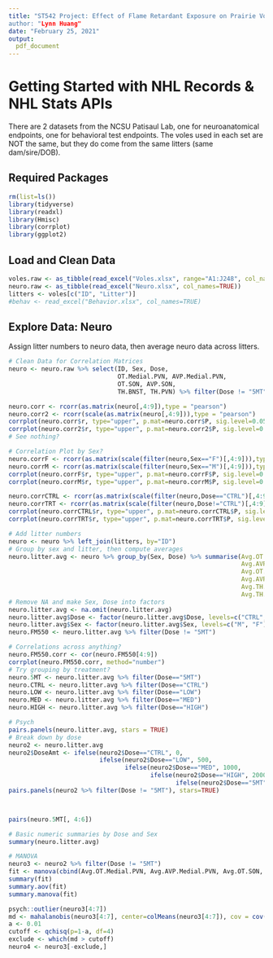 ```yaml
---
title: "ST542 Project: Effect of Flame Retardant Exposure on Prairie Voles
author: "Lynn Huang"
date: "February 25, 2021"
output:
  pdf_document
---
```

# Getting Started with NHL Records & NHL Stats APIs
There are 2 datasets from the NCSU Patisaul Lab, one for neuroanatomical endpoints, one for behavioral test endpoints. The voles used in each set are NOT the same, but they do come from the same litters (same dam/sire/DOB).

## Required Packages
```r
rm(list=ls())
library(tidyverse)
library(readxl)
library(Hmisc)
library(corrplot)
library(ggplot2)
```

## Load and Clean Data
```r
voles.raw <- as_tibble(read_excel("Voles.xlsx", range="A1:J248", col_names=TRUE))
neuro.raw <- as_tibble(read_excel("Neuro.xlsx", col_names=TRUE))
litters <- voles[c("ID", "Litter")]
#behav <- read_excel("Behavior.xlsx", col_names=TRUE)
```

## Explore Data: Neuro
Assign litter numbers to neuro data, then average neuro data across litters.
```r
# Clean Data for Correlation Matrices
neuro <- neuro.raw %>% select(ID, Sex, Dose,
                              OT.Medial.PVN, AVP.Medial.PVN,
                              OT.SON, AVP.SON,
                              TH.BNST, TH.PVN) %>% filter(Dose != "5MT") %>% na.omit()

neuro.corr <- rcorr(as.matrix(neuro[,4:9]),type = "pearson")
neuro.corr2 <- rcorr(scale(as.matrix(neuro[,4:9])),type = "pearson")
corrplot(neuro.corr$r, type="upper", p.mat=neuro.corr$P, sig.level=0.05, insig="blank")
corrplot(neuro.corr2$r, type="upper", p.mat=neuro.corr2$P, sig.level=0.05, insig="blank") # Scaling doesn't matter
# See nothing?

# Correlation Plot by Sex?
neuro.corrF <- rcorr(as.matrix(scale(filter(neuro,Sex=="F")[,4:9])),type = "pearson")
neuro.corrM <- rcorr(as.matrix(scale(filter(neuro,Sex=="M")[,4:9])),type = "pearson")
corrplot(neuro.corrF$r, type="upper", p.mat=neuro.corrF$P, sig.level=0.05, insig="blank")
corrplot(neuro.corrM$r, type="upper", p.mat=neuro.corrM$P, sig.level=0.05, insig="blank")

neuro.corrCTRL <- rcorr(as.matrix(scale(filter(neuro,Dose=="CTRL")[,4:9])),type = "pearson")
neuro.corrTRT <- rcorr(as.matrix(scale(filter(neuro,Dose!="CTRL")[,4:9])),type = "pearson")
corrplot(neuro.corrCTRL$r, type="upper", p.mat=neuro.corrCTRL$P, sig.level=0.05, insig="blank")
corrplot(neuro.corrTRT$r, type="upper", p.mat=neuro.corrTRT$P, sig.level=0.05, insig="blank")
```

```r
# Add litter numbers
neuro <- neuro %>% left_join(litters, by="ID")
# Group by sex and litter, then compute averages
neuro.litter.avg <- neuro %>% group_by(Sex, Dose) %>% summarise(Avg.OT.Medial.PVN = mean(OT.Medial.PVN),
                                                                Avg.AVP.Medial.PVN = mean(AVP.Medial.PVN),
                                                                Avg.OT.SON = mean(OT.SON),
                                                                Avg.AVP.SON = mean(AVP.SON),
                                                                Avg.TH.BNST = mean(TH.BNST),
                                                                Avg.TH.PVN = mean(TH.PVN))
# Remove NA and make Sex, Dose into factors
neuro.litter.avg <- na.omit(neuro.litter.avg)
neuro.litter.avg$Dose <- factor(neuro.litter.avg$Dose, levels=c("CTRL", "LOW", "MED", "HIGH", "5MT"))
neuro.litter.avg$Sex <- factor(neuro.litter.avg$Sex, levels=c("M", "F"))
neuro.FM550 <- neuro.litter.avg %>% filter(Dose != "5MT")

# Correlations across anything?
neuro.FM550.corr <- cor(neuro.FM550[4:9])
corrplot(neuro.FM550.corr, method="number")
# Try grouping by treatment?
neuro.5MT <- neuro.litter.avg %>% filter(Dose=="5MT")
neuro.CTRL <- neuro.litter.avg %>% filter(Dose=="CTRL")
neuro.LOW <- neuro.litter.avg %>% filter(Dose=="LOW")
neuro.MED <- neuro.litter.avg %>% filter(Dose=="MED")
neuro.HIGH <- neuro.litter.avg %>% filter(Dose=="HIGH")

# Psych
pairs.panels(neuro.litter.avg, stars = TRUE)
# Break down by dose
neuro2 <- neuro.litter.avg
neuro2$DoseAmt <- ifelse(neuro2$Dose=="CTRL", 0, 
                         ifelse(neuro2$Dose=="LOW", 500, 
                                ifelse(neuro2$Dose=="MED", 1000,
                                       ifelse(neuro2$Dose=="HIGH", 2000,
                                              ifelse(neuro2$Dose=="5MT", 0, 0)))))
pairs.panels(neuro2 %>% filter(Dose != "5MT"), stars=TRUE)



pairs(neuro.5MT[, 4:6])

# Basic numeric summaries by Dose and Sex
summary(neuro.litter.avg)

# MANOVA
neuro3 <- neuro2 %>% filter(Dose != "5MT")
fit <- manova(cbind(Avg.OT.Medial.PVN, Avg.AVP.Medial.PVN, Avg.OT.SON, Avg.AVP.SON) ~ Dose*Sex, data=neuro3)
summary(fit)
summary.aov(fit)
summary.manova(fit)

psych::outlier(neuro3[4:7])
md <- mahalanobis(neuro3[4:7], center=colMeans(neuro3[4:7]), cov = cov(neuro3[4:7]))
a <- 0.01
cutoff <- qchisq(p=1-a, df=4)
exclude <- which(md > cutoff)
neuro4 <- neuro3[-exclude,]
```